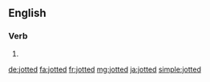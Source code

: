 ==English==

===Verb===
{{head|en}}

# {{en-past of|jot}}

[[de:jotted]]
[[fa:jotted]]
[[fr:jotted]]
[[mg:jotted]]
[[ja:jotted]]
[[simple:jotted]]